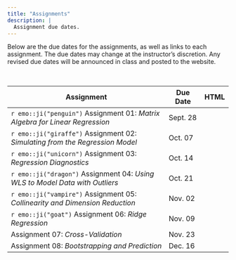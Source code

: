 ```yaml
---
title: "Assignments"
description: |
  Assignment due dates.
---
```



Below are the due dates for the assignments, as well as links to each assignment. The due dates may change at the instructor's discretion. Any revised due dates will be announced in class and posted to the website. 

<br />

<table class="table">

<thead>
<tr>
<th style="width:70%;">Assignment</th>
<th style="width:10%;">Due Date</th>
<th style="width:10%;text-align:center">HTML</th>
</tr>
</thead>

<tbody>

<tr>
<td>`r emo::ji("penguin")` Assignment 01: *Matrix Algebra for Linear Regression* 
  <!-- <span style="margin-left:20px; color:red;">*[Updated 09-09-2019]*</span> -->
</td>
<td>Sept. 28</td>
<td align="center" style="vertical-align:middle;">
  <a class = "my-link" href="posts/2021-08-09-assignment-01"><span class="fas fa-link"></span></a>
</td>
</tr>

<tr>
<td>`r emo::ji("giraffe")` Assignment 02: *Simulating from the Regression Model*</td>
<td>Oct. 07</td>
<td align="center" style="vertical-align:middle;">
  <a class = "my-link" href="posts/2021-09-16-assignment-02"><span class="fas fa-link"></span></a>
</td>
</tr>

<tr>
<td>`r emo::ji("unicorn")` Assignment 03: *Regression Diagnostics*</td>
<td>Oct. 14</td>
<td align="center" style="vertical-align:middle;">
  <a class = "my-link" href="posts/2021-09-24-assignment-03"><span class="fas fa-link"></span></a>
</td>
</tr>

<tr>
<td>`r emo::ji("dragon")` Assignment 04: *Using WLS to Model Data with Outliers*</td>
<td>Oct. 21</td>
<td align="center" style="vertical-align:middle;">
  <a class = "my-link" href="posts/2021-09-29-assignment-04"><span class="fas fa-link"></span></a>
</td>
</tr>

<tr>
<td>`r emo::ji("vampire")` Assignment 05: *Collinearity and Dimension Reduction*</td>
<td>Nov. 02</td>
<td align="center" style="vertical-align:middle;">
  <a class = "my-link" href="posts/2021-10-08-assignment-05"><span class="fas fa-link"></span></a>
</td>
</tr>

<tr>
<td>`r emo::ji("goat")` Assignment 06: *Ridge Regression*</td>
<td>Nov. 09</td>
<td align="center" style="vertical-align:middle;">
  <a class = "my-link" href="posts/2021-10-25-assignment-06"><span class="fas fa-link"></span></a>
</td>
</tr>

<tr>
<td>Assignment 07: *Cross-Validation*</td>
<td>Nov. 23</td>
<td align="center" style="vertical-align:middle;">
  <!-- <a class = "my-link" href="posts/2021-08-09-assignment-01"><span class="fas fa-link"></span></a> -->
</td>
</tr>

<tr>
<td>Assignment 08: *Bootstrapping and Prediction*</td>
<td>Dec. 16</td>
<td align="center" style="vertical-align:middle;">
  <!-- <a class = "my-link" href="posts/2021-08-09-assignment-01"><span class="fas fa-link"></span></a> -->
</td>
</tr>


</tbody>
</table>





